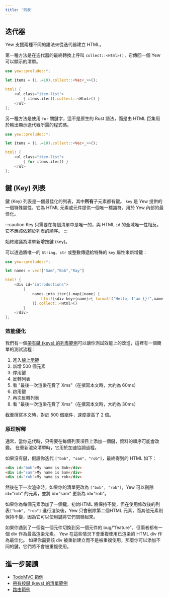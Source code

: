 ```yaml
---
title: '列表'
---
```



## 迭代器

Yew 支援兩種不同的語法來從迭代器建立 HTML。

<Tabs>
  <TabItem value="Syntax type 1" label="Syntax type 1">

第一種方法是在迭代器的最終轉換上呼叫 `collect::<Html>()`，它傳回一個 Yew 可以顯示的清單。

```rust
use yew::prelude::*;

let items = (1..=10).collect::<Vec<_>>();

html! {
    <ul class="item-list">
        { items.iter().collect::<Html>() }
    </ul>
};
```

  </TabItem>
  <TabItem value="Syntax type 2" label="Syntax type 2">

另一種方法是使用 `for` 關鍵字，這不是原生的 Rust 語法，而是由 HTML 巨集用於輸出顯示迭代器所需的程式碼。

```rust
use yew::prelude::*;

let items = (1..=10).collect::<Vec<_>>();

html! {
    <ul class="item-list">
        { for items.iter() }
    </ul>
};
```

  </TabItem>
</Tabs>

## 鍵 (Key) 列表

鍵 (Key) 列表是一個最佳化的列表，其中**所有**子元素都有鍵。
`key` 是 Yew 提供的一個特殊屬性，它為 HTML 元素或元件提供一個唯一標識符，用於 Yew 內部的最佳化。

:::caution
Key 只需要在每個清單中是唯一的，與 HTML `id` 的全域唯一性相反。它不應該依賴於列表的順序。
:::

始終建議為清單新增按鍵 (key)。

可以透過將唯一的 `String`、`str` 或整數傳遞給特殊的 `key` 屬性來新增鍵：

```rust , ignore
use yew::prelude::*;

let names = vec!["Sam","Bob","Ray"]

html! {
    <div id="introductions">
        {
            names.into_iter().map(|name| {
                html!{<div key={name}>{ format!("Hello, I'am {}!",name) }</div>}
            }).collect::<Html>()
        }
    </div>
};

```

### 效能優化

我們有一個[帶有鍵 (keys) 的列表範例](https://github.com/yewstack/yew/tree/master/examples/keyed_list)可以讓你測試效能上的改進，這裡有一個簡單的測試流程：

1. 進入[線上示範](https://examples.yew.rs/keyed_list)
2. 新增 500 個元素
3. 停用鍵
4. 反轉列表
5. 看 "最後一次渲染花費了 Xms"（在撰寫本文時，大約為 60ms）
6. 啟用鍵
7. 再次反轉列表
8. 看 "最後一次渲染花費了 Xms"（在撰寫本文時，大約為 30ms）

截至撰寫本文時，對於 500 個組件，速度提高了 2 倍。

### 原理解釋

通常，當你迭代時，只需要在每個列表項目上添加一個鍵，資料的順序可能會改變。
在重新渲染清單時，它用於加速協調過程。

如果沒有鍵，假設你迭代 `["bob", "sam", "rob"]`，最終得到的 HTML 如下：

```html
<div id="bob">My name is Bob</div>
<div id="sam">My name is Sam</div>
<div id="rob">My name is rob</div>
```

然後在下一次渲染時，如果你的清單更改為 `["bob", "rob"]`，Yew 可以刪除 id="rob" 的元素，並將 id="sam" 更新為 id="rob"。

如果你為每個元素添加了一個鍵，初始HTML 將保持不變，但在使用修改後的列表`["bob", "rob"]` 進行渲染後，Yew 只會刪除第二個HTML 元素，而其他元素則保持不變，因為它可以使用鍵將它們關聯起來。

如果你遇到了一個從一個元件切換到另一個元件的 bug/"feature"，但兩者都有一個 div 作為最高渲染元素。
Yew 在這些情況下會重複使用已渲染的 HTML div 作為最佳化。
如果你需要該 div 被重新建立而不是被重複使用，那麼你可以添加不同的鍵，它們將不會被重複使用。

## 進一步閱讀

- [TodoMVC 範例](https://github.com/yewstack/yew/tree/master/examples/todomvc)
- [帶有按鍵 (keys) 的清單範例](https://github.com/yewstack/yew/tree/master/examples/keyed_list)
- [路由範例](https://github.com/yewstack/yew/tree/master/examples/router)
